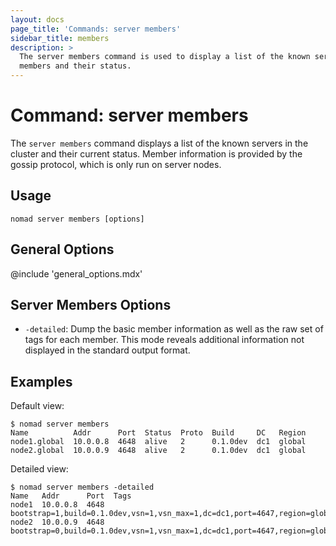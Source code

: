```yaml
---
layout: docs
page_title: 'Commands: server members'
sidebar_title: members
description: >
  The server members command is used to display a list of the known server
  members and their status.
---
```


# Command: server members

The `server members` command displays a list of the known servers in the cluster
and their current status. Member information is provided by the gossip protocol,
which is only run on server nodes.

## Usage

```plaintext
nomad server members [options]
```

## General Options

@include 'general_options.mdx'

## Server Members Options

- `-detailed`: Dump the basic member information as well as the raw set of tags
  for each member. This mode reveals additional information not displayed in the
  standard output format.

## Examples

Default view:

```shell-session
$ nomad server members
Name          Addr      Port  Status  Proto  Build     DC   Region
node1.global  10.0.0.8  4648  alive   2      0.1.0dev  dc1  global
node2.global  10.0.0.9  4648  alive   2      0.1.0dev  dc1  global
```

Detailed view:

```shell-session
$ nomad server members -detailed
Name   Addr      Port  Tags
node1  10.0.0.8  4648  bootstrap=1,build=0.1.0dev,vsn=1,vsn_max=1,dc=dc1,port=4647,region=global,role=nomad,vsn_min=1
node2  10.0.0.9  4648  bootstrap=0,build=0.1.0dev,vsn=1,vsn_max=1,dc=dc1,port=4647,region=global,role=nomad,vsn_min=1
```
